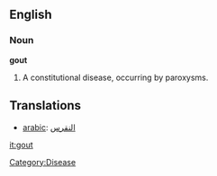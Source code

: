 ==English==

===Noun===

'''gout'''

#A constitutional disease, occurring by paroxysms.


== Translations ==

*[[arabic]]: [[النقرس]] 

[[it:gout]]
[[Category:Disease]]